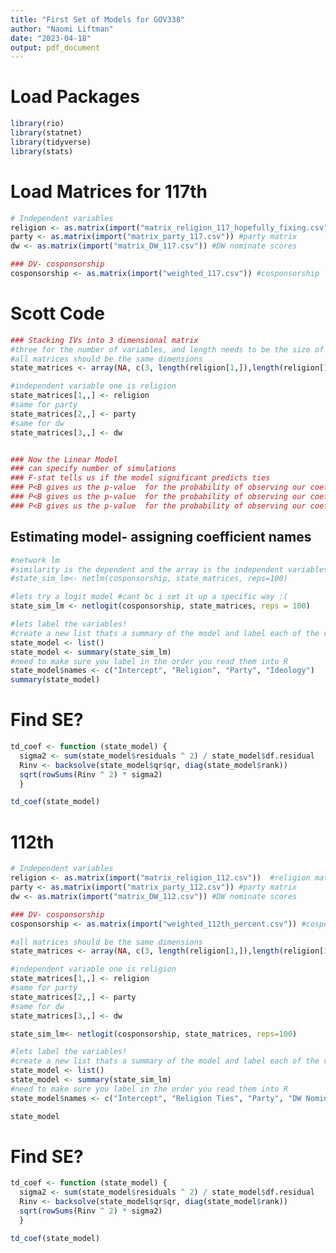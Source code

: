 ```yaml
---
title: "First Set of Models for GOV338"
author: "Naomi Liftman"
date: "2023-04-18"
output: pdf_document
---
```


# Load Packages
```r
library(rio)
library(statnet)
library(tidyverse)
library(stats)
```

# Load Matrices for 117th

```r
# Independent variables
religion <- as.matrix(import("matrix_religion_117_hopefully_fixing.csv"))  #religion matrix
party <- as.matrix(import("matrix_party_117.csv")) #party matrix
dw <- as.matrix(import("matrix_DW_117.csv")) #DW nominate scores

### DV- cosponsorship
cosponsorship <- as.matrix(import("weighted_117.csv")) #cosponsorship

```

# Scott Code

```r
### Stacking IVs into 3 dimensional matrix
#three for the number of variables, and length needs to be the size of one of the matrices
#all matrices should be the same dimensions
state_matrices <- array(NA, c(3, length(religion[1,]),length(religion[1,]))) 

#independent variable one is religion 
state_matrices[1,,] <- religion
#same for party
state_matrices[2,,] <- party
#same for dw
state_matrices[3,,] <- dw


### Now the Linear Model
### can specify number of simulations
### F-stat tells us if the model significant predicts ties
### P<B gives us the p-value  for the probability of observing our coefficient if the true population parameter is not-negative
### P<B gives us the p-value  for the probability of observing our coefficient if the true population parameter is not-positive
### P<B gives us the p-value  for the probability of observing our coefficient if the true population parameter is not zero


```

## Estimating model- assigning coefficient names

```r
#network lm
#similarity is the dependent and the array is the independent variables
#state_sim_lm<- netlm(cosponsorship, state_matrices, reps=100)

#lets try a logit model #cant bc i set it up a specific way :( 
state_sim_lm <- netlogit(cosponsorship, state_matrices, reps = 100)

#lets label the variables! 
#create a new list thats a summary of the model and label each of the variables
state_model <- list()
state_model <- summary(state_sim_lm)
#need to make sure you label in the order you read them into R
state_model$names <- c("Intercept", "Religion", "Party", "Ideology")
summary(state_model)
```

# Find SE?
```r
td_coef <- function (state_model) {
  sigma2 <- sum(state_model$residuals ^ 2) / state_model$df.residual
  Rinv <- backsolve(state_model$qr$qr, diag(state_model$rank))
  sqrt(rowSums(Rinv ^ 2) * sigma2)
  }

td_coef(state_model)
```




# 112th 
```r
# Independent variables
religion <- as.matrix(import("matrix_religion_112.csv"))  #religion matrix
party <- as.matrix(import("matrix_party_112.csv")) #party matrix
dw <- as.matrix(import("matrix_DW_112.csv")) #DW nominate scores

### DV- cosponsorship
cosponsorship <- as.matrix(import("weighted_112th_percent.csv")) #cosponsorship

#all matrices should be the same dimensions
state_matrices <- array(NA, c(3, length(religion[1,]),length(religion[1,]))) 

#independent variable one is religion 
state_matrices[1,,] <- religion
#same for party
state_matrices[2,,] <- party
#same for dw
state_matrices[3,,] <- dw

state_sim_lm<- netlogit(cosponsorship, state_matrices, reps=100)

#lets label the variables! 
#create a new list thats a summary of the model and label each of the variables
state_model <- list()
state_model <- summary(state_sim_lm)
#need to make sure you label in the order you read them into R
state_model$names <- c("Intercept", "Religion Ties", "Party", "DW Nominate Scores")

state_model
```


# Find SE?
```r
td_coef <- function (state_model) {
  sigma2 <- sum(state_model$residuals ^ 2) / state_model$df.residual
  Rinv <- backsolve(state_model$qr$qr, diag(state_model$rank))
  sqrt(rowSums(Rinv ^ 2) * sigma2)
  }

td_coef(state_model)
```
